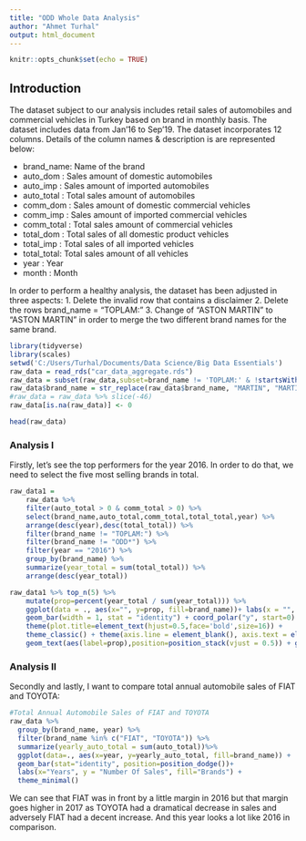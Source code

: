 ---
title: "ODD Whole Data Analysis"
author: "Ahmet Turhal"
output: html_document
---

```{r setup, include=FALSE}
knitr::opts_chunk$set(echo = TRUE)
```
## Introduction
The dataset subject to our analysis includes retail sales of automobiles and commercial vehicles in Turkey based on brand in monthly basis. The dataset includes data from Jan'16 to Sep'19. The dataset incorporates 12 columns. Details of the column names & description is are represented below:

* brand_name: Name of the brand
* auto_dom : Sales amount of domestic automobiles
*	auto_imp : Sales amount of imported automobiles
*	auto_total : Total sales amount of automobiles
*	comm_dom : Sales amount of domestic commercial vehicles
*	comm_imp : Sales amount of imported commercial vehicles 
*	comm_total : Total sales amount of commercial vehicles
*	total_dom : Total sales of all domestic product vehicles
*	total_imp : Total sales of all imported vehicles
*	total_total: Total sales amount of all vehicles
*	year : Year
*	month : Month

In order to perform a healthy analysis, the dataset has been adjusted in three aspects:
1.	Delete the invalid row that contains a disclaimer
2.	Delete the rows brand_name = "TOPLAM:" 
3.	Change of "ASTON MARTIN" to "ASTON MARTIN" in order to merge the two different brand names for the same brand.

```{r}
library(tidyverse)
library(scales)
setwd('C:/Users/Turhal/Documents/Data Science/Big Data Essentials')
raw_data = read_rds("car_data_aggregate.rds")
raw_data = subset(raw_data,subset=brand_name != 'TOPLAM:' & !startsWith(brand_name, "ODD"))
raw_data$brand_name = str_replace(raw_data$brand_name, "MARTIN", "MARTIN")
#raw_data = raw_data %>% slice(-46)
raw_data[is.na(raw_data)] <- 0
```

```{r}
head(raw_data)
```
### Analysis I
Firstly, let's see the top performers for the year 2016. In order to do that, we need to select the five most selling brands in total.

```{r cars}
raw_data1 =  
    raw_data %>% 
    filter(auto_total > 0 & comm_total > 0) %>%
    select(brand_name,auto_total,comm_total,total_total,year) %>%
    arrange(desc(year),desc(total_total)) %>%
    filter(brand_name != "TOPLAM:") %>% 
    filter(brand_name != "ODD*") %>%
    filter(year == "2016") %>%  
    group_by(brand_name) %>%
    summarize(year_total = sum(total_total)) %>%
    arrange(desc(year_total))

raw_data1 %>% top_n(5) %>% 
    mutate(prop=percent(year_total / sum(year_total))) %>%
    ggplot(data = ., aes(x="", y=prop, fill=brand_name))+ labs(x = "", y = "", title = "Top 5 Car Sales per Brand in 2016") +  
    geom_bar(width = 1, stat = "identity") + coord_polar("y", start=0) +
    theme(plot.title=element_text(hjust=0.5,face='bold',size=16)) +  
    theme_classic() + theme(axis.line = element_blank(), axis.text = element_blank(), axis.ticks = element_blank()) +
    geom_text(aes(label=prop),position=position_stack(vjust = 0.5)) + guides(fill=guide_legend(title="Brand Name")) 
```

### Analysis II
Secondly and lastly, I want to compare total annual automobile sales of FIAT and TOYOTA:
```{r}
#Total Annual Automobile Sales of FIAT and TOYOTA
raw_data %>%
  group_by(brand_name, year) %>% 
  filter(brand_name %in% c("FIAT", "TOYOTA")) %>%
  summarize(yearly_auto_total = sum(auto_total))%>%
  ggplot(data=., aes(x=year, y=yearly_auto_total, fill=brand_name)) +
  geom_bar(stat="identity", position=position_dodge())+
  labs(x="Years", y = "Number Of Sales", fill="Brands") +
  theme_minimal()
```

We can see that FIAT was in front by a little margin in 2016 but that margin goes higher in 2017 as TOYOTA had a dramatical decrease in sales and adversely FIAT had a decent increase. And this year looks a lot like 2016 in comparison.